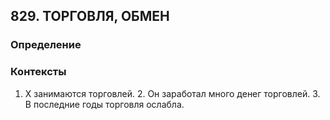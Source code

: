 ## 829. ТОРГОВЛЯ, ОБМЕН
### Определение


### Контексты
1. Х занимаются торговлей. 2. Он заработал много денег торговлей. 3. В последние годы торговля ослабла.

